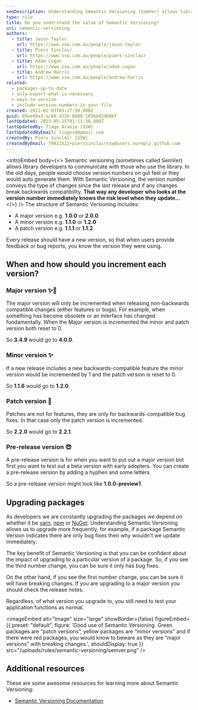 ```yaml
---
seoDescription: Understanding Semantic Versioning (SemVer) allows library developers to effectively communicate with users, conveying the type of changes made since the last release and whether they break backwards compatibility.
type: rule
title: Do you understand the value of Semantic Versioning?
uri: semantic-versioning
authors:
  - title: Jason Taylor
    url: https://www.ssw.com.au/people/jason-taylor
  - title: Piers Sinclair
    url: https://www.ssw.com.au/people/piers-sinclair
  - title: Adam Cogan
    url: https://www.ssw.com.au/people/adam-cogan
  - title: Andrew Harris
    url: https://www.ssw.com.au/people/andrew-harris
related:
  - packages-up-to-date
  - only-export-what-is-necessary
  - ways-to-version
  - include-version-numbers-in-your-file
created: 2022-02-03T03:27:50.000Z
guid: 85ee49a3-ac86-432b-8608-1056b42db8bf
lastUpdated: 2023-05-15T01:11:38.000Z
lastUpdatedBy: Tiago Araújo [SSW]
lastUpdatedByEmail: tiagov8@gmail.com
createdBy: Piers Sinclair [SSW]
createdByEmail: 79821522+pierssinclairssw@users.noreply.github.com
---
```


<introEmbed
  body={<>
Semantic versioning (sometimes called SemVer) allows library developers to communicate with those who use the library. In the old days, people would choose version numbers on gut feel or they would auto generate them. With Semantic Versioning, the version number conveys the type of changes since the last release and if any changes break backwards compatibility. **That way any developer who looks at the version number immediately knows the risk level when they update...**
  </>}
/>
The structure of Semantic Versioning includes:

- A major version e.g. **1.0.0** or **2.0.0**
- A minor version e.g. **1.1.0** or **1.2.0**
- A patch version e.g. **1.1.1** or **1.1.2**

Every release should have a new version, so that when users provide feedback or bug reports, you know the version they were using.

## When and how should you increment each version?

### Major version ✨🐛

The major version will only be incremented when releasing non-backwards compatible changes (either features or bugs). For example, when something has become obsolete or an interface has changed fundamentally. When the Major version is incremented the minor and patch version both reset to 0.

So **3.4.9** would go to **4.0.0**.

### Minor version ✨

If a new release includes a new backwards-compatible feature the minor version would be incremented by 1 and the patch version is reset to 0.

So **1.1.6** would go to **1.2.0**.

### Patch version 🐛

Patches are not for features, they are only for backwards-compatible bug fixes. In that case only the patch version is incremented.

So **2.2.0** would go to **2.2.1**.

### Pre-release version 😎

A pre-release version is for when you want to put out a major version but first you want to test out a beta version with early adopters. You can create a pre-release version by adding a hyphen and some letters

So a pre-release version might look like **1.0.0-preview1**.

## Upgrading packages

As developers we are constantly upgrading the packages we depend on whether it be [yarn](https://yarnpkg.com/), [npm](https://www.npmjs.com/) or [NuGet](https://www.nuget.org/). Understanding Semantic Versioning allows us to upgrade more frequently, for example, if a package Semantic Version indicates there are only bug fixes then why wouldn't we update immediately.

The key benefit of Semantic Versioning is that you can be confident about the impact of upgrading to a particular version of a package. So, if you see the third number change, you can be sure it only has bug fixes.

On the other hand, if you see the first number change, you can be sure it will have breaking changes. If you are upgrading to a major version you should check the release notes.

Regardless, of what version you upgrade to, you still need to test your application functions as normal.


<imageEmbed
  alt="Image"
  size="large"
  showBorder={false}
  figureEmbed={{
    preset: "default",
    figure: 'Good use of Semantic Versioning. Green packages are “patch versions”,  yellow packages are “minor versions” and if there were red packages, you would know to beware as they are “major versions” with breaking changes.',
    shouldDisplay: true
  }}
  src="/uploads/rules/semantic-versioning/semver.png"
/>

## Additional resources

These are some awesome resources for learning more about Semantic Versioning:

- [Semantic Versioning Documentation](https://semver.org)

<youtubeEmbed url="https://www.youtube.com/embed/rEgevIkqp2o" description="Video: The ever dapper and handsome Donovan Brown's talk on Semantic Versioning" />
